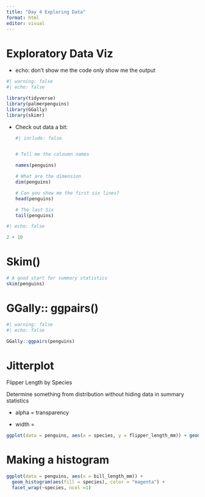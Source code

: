 ```yaml
---
title: "Day 4 Exploring Data"
format: html
editor: visual
---
```


# Exploratory Data Viz

-   echo: don't show me the code only show me the output

```r
#| warning: false
#| echo: false

library(tidyverse)
library(palmerpenguins)
library(GGally)
library(skimr)
```

-   Check out data a bit:

    ```r
    #| include: false


    # Tell me the coloumn names

    names(penguins)

    # What are the dimension
    dim(penguins)

    # Can you show me the first six lines?
    head(penguins)

    # The last Six
    tail(penguins)
    ```

```r

#| echo: false

2 + 10
```

# Skim()

```r
# A good start for summary statistics
skim(penguins)
```

# GGally:: ggpairs()

```r
#| warning: false
#| echo: false

GGally::ggpairs(penguins)
```

# Jitterplot 

Flipper Length by Species

Determine something from distribution without hiding data in summary statistics

-   alpha = transparency

-   width =

```r

ggplot(data = penguins, aes(x = species, y = flipper_length_mm)) + geom_jitter(width = 0.2, alpha = 0.5, aes(color = species)) + geom_boxplot() + theme_light() + scale_color_manual(values = c("darkorchid4", "cyan4", "goldenrod")) + labs(x = "Penguin species", y = "Flipper lenght(mm)", title = "Palmer Penguins")
```

# Making a histogram

```r
ggplot(data = penguins, aes(x = bill_length_mm)) +
  geom_histogram(aes(fill = species), color = "magenta") +
  facet_wrap(~species, ncol =1)
```

\
